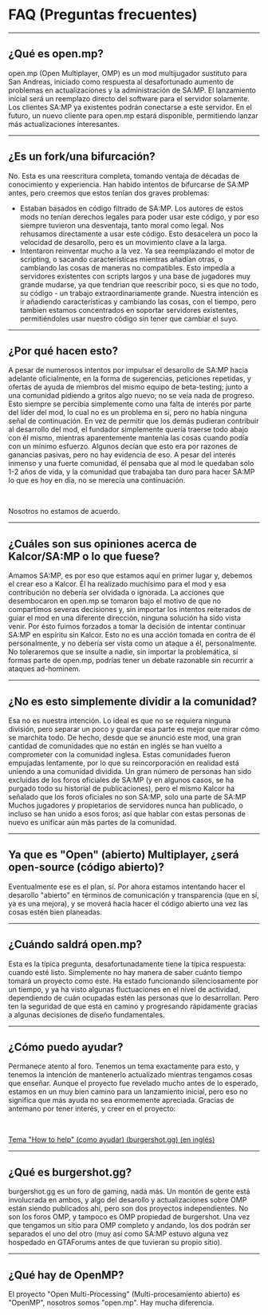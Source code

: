 # FAQ (Preguntas frecuentes)

<hr />

## ¿Qué es open.mp?

open.mp (Open Multiplayer, OMP) es un mod multijugador sustituto para San Andreas, iniciado como respuesta al desafortunado aumento de problemas en actualizaciones y la administración de SA:MP. El lanzamiento inicial será un reemplazo directo del software para el servidor solamente. Los clientes SA:MP ya existentes podrán conectarse a este servidor. En el futuro, un nuevo cliente para open.mp estará disponible, permitiendo lanzar más actualizaciones interesantes.

<hr />

## ¿Es un fork/una bifurcación?

No. Esta es una reescritura completa, tomando ventaja de décadas de conocimiento y experiencia. Han habido intentos de bifurcarse de SA:MP antes, pero creemos que estos tenian dos graves problemas:

- Estaban basados en código filtrado de SA:MP. Los autores de estos mods no tenían derechos legales para poder usar este código, y por eso siempre tuvieron una desventaja, tanto moral como legal. Nos rehusamos directamente a usar este código. Esto desacelera un poco la velocidad de desarollo, pero es un movimiento clave a la larga.
- Intentaron reinventar mucho a la vez. Ya sea reemplazando el motor de scripting, o sacando características mientras añadían otras, o cambiando las cosas de maneras no compatibles. Esto impedía a servidores existentes con scripts largos y una base de jugadores muy grande mudarse, ya que tendrian que reescribir poco, si es que no todo, su código - un trabajo extraordinariamente grande. Nuestra intención es ir añadiendo características y cambiando las cosas, con el tiempo, pero tambien estamos concentrados en soportar servidores existentes, permitiéndoles usar nuestro código sin tener que cambiar el suyo.

<hr />

## ¿Por qué hacen esto?

A pesar de numerosos intentos por impulsar el desarollo de SA:MP hacia adelante oficialmente, en la forma de sugerencias, peticiones repetidas, y ofertas de ayuda de miembros del mismo equipo de beta-testing; junto a una comunidad pidiendo a gritos algo nuevo; no se veía nada de progreso. Esto siempre se percibía simplemente como una falta de interés por parte del líder del mod, lo cual no es un problema en si, pero no había ninguna señal de continuación. En vez de permitir que los demás pudieran contribuir al desarrollo del mod, el fundador simplemente quería traerse todo abajo con él mismo, mientras aparentemente mantenía las cosas cuando podía con un mínimo esfuerzo. Algunos decían que esto era por razones de ganancias pasivas, pero no hay evidencia de eso. A pesar del interés inmenso y una fuerte comunidad, él pensaba que al mod le quedaban solo 1-2 años de vida, y la comunidad que trabajaba tan duro para hacer SA:MP lo que es hoy en día, no se merecía una continuación.

<br />

Nosotros no estamos de acuerdo.

<hr />

## ¿Cuáles son sus opiniones acerca de Kalcor/SA:MP o lo que fuese?

Amamos SA:MP, es por eso que estamos aquí en primer lugar y, debemos el crear eso a Kalcor. Él ha realizado muchísimo para el mod y esa contribución no debería ser olvidada o ignorada. La acciones que desembocaron en open.mp se tomaron bajo el motivo de que no compartimos severas decisiones y, sin importar los intentos reiterados de guiar el mod en una diferente dirección, ninguna solución ha sido vista venir. Por ésto fuimos forzados a tomar la decisión de intentar continuar SA:MP en espíritu sin Kalcor. Esto no es una acción tomada en contra de él personalmente, y no debería ser vista como un ataque a él, personalmente. No toleraremos que se insulte a nadie, sin importar la problemática, si formas parte de open.mp, podrías tener un debate razonable sin recurrir a ataques ad-hominem.

<hr />

## ¿No es esto simplemente dividir a la comunidad?

Esa no es nuestra intención. Lo ideal es que no se requiera ninguna división, pero separar un poco y guardar esa parte es mejor que mirar cómo se marchita todo. De hecho, desde que se anunció este mod, una gran cantidad de comunidades que no están en inglés se han vuelto a comprometer con la comunidad inglesa. Estas comunidades fueron empujadas lentamente, por lo que su reincorporación en realidad está uniendo a una comunidad dividida. Un gran número de personas han sido excluidas de los foros oficiales de SA:MP (y en algunos casos, se ha purgado todo su historial de publicaciones), pero el mismo Kalcor ha señalado que los foros oficiales no son SA:MP, solo una parte de SA:MP Muchos jugadores y propietarios de servidores nunca han publicado, o incluso se han unido a esos foros; así que hablar con estas personas de nuevo es unificar aún más partes de la comunidad.

<hr />

## Ya que es "Open" (abierto) Multiplayer, ¿será open-source (código abierto)?

Eventualmente ese es el plan, sí. Por ahora estamos intentando hacer el desarollo "abierto" en términos de comunicación y transparencia (que en sí, ya es una mejora), y se moverá hacia hacer el código abierto una vez las cosas estén bien planeadas.

<hr />

## ¿Cuándo saldrá open.mp?

Esta es la típica pregunta, desafortunadamente tiene la típica respuesta: cuando esté listo. Simplemente no hay manera de saber cuánto tiempo tomará un proyecto como este. Ha estado funcionando silenciosamente por un tiempo, y ya ha visto algunas fluctuaciones en el nivel de actividad, dependiendo de cuán ocupadas estén las personas que lo desarrollan. Pero ten la seguridad de que está en camino y progresando rápidamente gracias a algunas decisiones de diseño fundamentales.

<hr />

## ¿Cómo puedo ayudar?

Permanece atento al foro. Tenemos un tema exactamente para esto, y tenemos la intención de mantenerlo actualizado mientras tengamos cosas que enseñar. Aunque el proyecto fue revelado mucho antes de lo esperado, estamos en un muy bien camino para un lanzamiento inicial, pero eso no significa que más ayuda no sea enormemente apreciada. Gracias de antemano por tener interés, y creer en el proyecto:

<br />

[Tema "How to help" (como ayudar) (burgershot.gg) (en inglés)](https://www.burgershot.gg/showthread.php?tid=99)

<hr />

## ¿Qué es burgershot.gg?

burgershot.gg es un foro de gaming, nada más. Un montón de gente está involucrada en ambos, y algo del desarollo y actualizaciones sobre OMP están siendo publicados ahí, pero son dos proyectos independientes. No son los foros OMP, y tampoco es OMP propiedad de burgershot. Una vez que tengamos un sitio para OMP completo y andando, los dos podrán ser separados el uno del otro (muy así como SA:MP estuvo alguna vez hospedado en GTAForums antes de que tuvieran su propio sitio).

<hr />

## ¿Qué hay de OpenMP?

El proyecto "Open Multi-Processing" (Multi-procesamiento abierto) es "OpenMP", nosotros somos "open.mp". Hay mucha diferencia.
